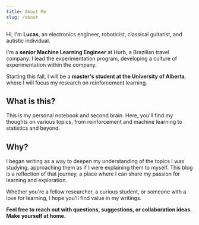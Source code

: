 ```yaml
---
title: About Me
slug: /about
---
```


Hi, I'm **Lucas**, an electronics engineer, roboticist, classical guitarist, and autistic individual.

I'm a **senior Machine Learning Engineer** at Hurb, a Brazilian travel company. I lead the experimentation program, developing a culture of experimentation within the company. 

Starting this fall, I will be a **master's student at the University of Alberta**, where I will focus my research on reinforcement learning.


## What is this?
This is my personal notebook and second brain. Here, you'll find my thoughts on various topics, from reinforcement and machine learning to statistics and beyond.


## Why?
I began writing as a way to deepen my understanding of the topics I was studying, approaching them as if I were explaining them to myself. This blog is a reflection of that journey, a place where I can share my passion for learning and exploration.

Whether you're a fellow researcher, a curious student, or someone with a love for learning, I hope you'll find value in my writings.

**Feel free to reach out with questions, suggestions, or collaboration ideas. Make yourself at home.**



<ContactMe />
